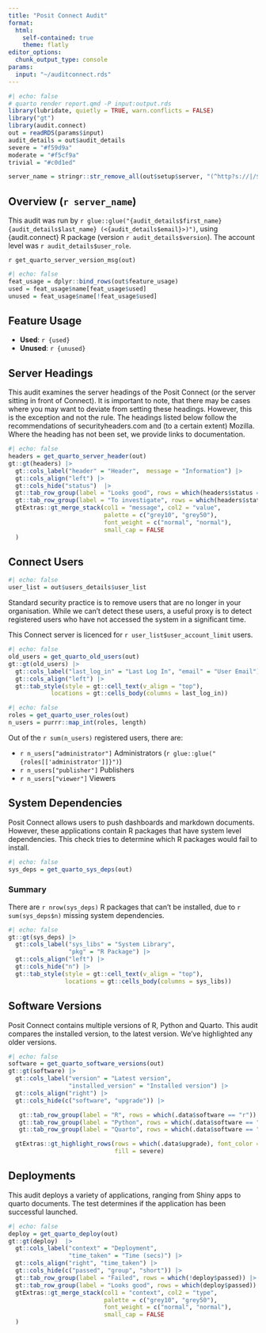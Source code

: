 ```yaml
---
title: "Posit Connect Audit"
format: 
  html:
    self-contained: true
    theme: flatly
editor_options:
  chunk_output_type: console
params:
  input: "~/auditconnect.rds"
---
```


<!--IMPORTANT:
This is a working draft.
As I've worked through the sections, I spot where the check() output could be tweaked to
provide a better report.

As such, this report will change!
Consider this a rough draft, that you are able to view :)

Yes, I know the code is horrible - see above comments :)
--->

```r
#| echo: false
# quarto render report.qmd -P input:output.rds
library(lubridate, quietly = TRUE, warn.conflicts = FALSE)
library("gt")
library(audit.connect)
out = readRDS(params$input)
audit_details = out$audit_details
severe = "#f59d9a"
moderate = "#f5cf9a"
trivial = "#c0d1ed"

server_name = stringr::str_remove_all(out$setup$server, "(^http?s://|/$)")
```

## Overview  (`r server_name`)

This audit was run by `r glue::glue("{audit_details$first_name} {audit_details$last_name} (<{audit_details$email}>)")`, using {audit.connect} R package (version `r audit_details$version`). The account level was `r audit_details$user_role`.

`r get_quarto_server_version_msg(out)`

```r
#| echo: false
feat_usage = dplyr::bind_rows(out$feature_usage)
used = feat_usage$name[feat_usage$used]
unused = feat_usage$name[!feat_usage$used]

```

## Feature Usage

* __Used__: `r {used}`
* __Unused__: `r {unused}`


## Server Headings

This audit examines the server headings of the Posit Connect (or the server sitting in front of Connect).
It is important to note, that there may be cases where you may want to deviate from setting these
headings. However, this is the exception and not the rule. 
The headings listed below follow the recommendations of securityheaders.com and (to a certain extent)
Mozilla. Where the heading has not been set, we provide links to documentation.

```r
#| echo: false
headers = get_quarto_server_header(out)
gt::gt(headers) |>
  gt::cols_label("header" = "Header",  message = "Information") |>
  gt::cols_align("left") |>
  gt::cols_hide("status")  |>
  gt::tab_row_group(label = "Looks good", rows = which(headers$status == "OK")) |>
  gt::tab_row_group(label = "To investigate", rows = which(headers$status != "OK")) |>
  gtExtras::gt_merge_stack(col1 = "message", col2 = "value",
                           palette = c("grey10", "grey50"),
                           font_weight = c("normal", "normal"),
                           small_cap = FALSE
  )
```

## Connect Users 

```r
#| echo: false
user_list = out$users_details$user_list
```

Standard security practice is to remove users that are no longer in your organisation.
While we can't detect these users, a useful proxy is to detect registered users
who have not accessed the system in a significant time.

This Connect server is licenced for `r user_list$user_account_limit` users.

```r
#| echo: false
old_users = get_quarto_old_users(out)
gt::gt(old_users) |>
  gt::cols_label("last_log_in" = "Last Log In", "email" = "User Email") |>
  gt::cols_align("left") |>
  gt::tab_style(style = gt::cell_text(v_align = "top"),
            locations = gt::cells_body(columns = last_log_in))
```

```r
#| echo: false
roles = get_quarto_user_roles(out)
n_users = purrr::map_int(roles, length)
```

Out of the `r sum(n_users)` registered users, there are:

* `r n_users["administrator"]` Administrators (`r glue::glue("{roles[['administrator']]}")`)
* `r n_users["publisher"]` Publishers
* `r n_users["viewer"]` Viewers

## System Dependencies

Posit Connect allows users to push dashboards and markdown documents. 
However, these applications contain R packages that have system level dependencies.
This check tries to determine which R packages would fail to install.


```r
#| echo: false
sys_deps = get_quarto_sys_deps(out)
```

### Summary

There are `r nrow(sys_deps)` R packages that can't be installed, due to 
`r sum(sys_deps$n)` missing system dependencies.

```r
#| echo: false
gt::gt(sys_deps) |>
  gt::cols_label("sys_libs" = "System Library",
                 "pkg" = "R Package") |>
  gt::cols_align("left") |>
  gt::cols_hide("n") |>
  gt::tab_style(style = gt::cell_text(v_align = "top"), 
                locations = gt::cells_body(columns = sys_libs))

```

## Software Versions

Posit Connect contains multiple versions of R, Python and Quarto.
This audit compares the installed version, to the latest version. 
We've highlighted any older versions.

```r
#| echo: false
software = get_quarto_software_versions(out)
gt::gt(software) |>
  gt::cols_label("version" = "Latest version",
                 "installed_version" = "Installed version") |>
  gt::cols_align("right") |>
  gt::cols_hide(c("software", "upgrade")) |>

   gt::tab_row_group(label = "R", rows = which(.data$software == "r")) |>
   gt::tab_row_group(label = "Python", rows = which(.data$software == "python")) |>
   gt::tab_row_group(label = "Quarto", rows = which(.data$software == "quarto")) |>

  gtExtras::gt_highlight_rows(rows = which(.data$upgrade), font_color = "white",
                              fill = severe) 
```

## Deployments

This audit deploys a variety of applications, ranging from Shiny apps to quarto documents.
The test determines if the application has been successful launched.

```r
#| echo: false
deploy = get_quarto_deploy(out)
gt::gt(deploy)  |>
  gt::cols_label("context" = "Deployment",
                 "time_taken" = "Time (secs)") |>
  gt::cols_align("right", "time_taken") |>
  gt::cols_hide(c("passed", "group", "short")) |>
  gt::tab_row_group(label = "Failed", rows = which(!deploy$passed)) |>
  gt::tab_row_group(label = "Looks good", rows = which(deploy$passed)) |>
  gtExtras::gt_merge_stack(col1 = "context", col2 = "type",
                           palette = c("grey10", "grey50"),
                           font_weight = c("normal", "normal"),
                           small_cap = FALSE
  ) 
```
